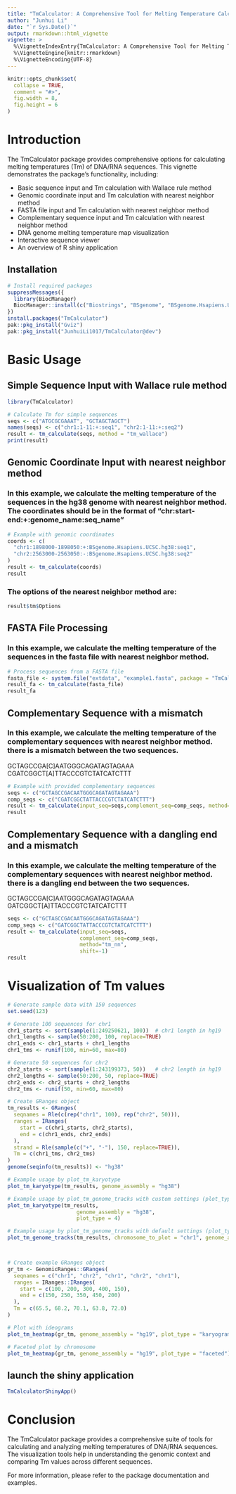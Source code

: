 ```yaml
---
title: "TmCalculator: A Comprehensive Tool for Melting Temperature Calculations"
author: "Junhui Li"
date: "`r Sys.Date()`"
output: rmarkdown::html_vignette
vignette: >
  %\VignetteIndexEntry{TmCalculator: A Comprehensive Tool for Melting Temperature Calculations}
  %\VignetteEngine{knitr::rmarkdown}
  %\VignetteEncoding{UTF-8}
---
```


```r
knitr::opts_chunk$set(
  collapse = TRUE,
  comment = "#>",
  fig.width = 8,
  fig.height = 6
)
```

# Introduction

The TmCalculator package provides comprehensive options for calculating melting temperatures (Tm) of DNA/RNA sequences. This vignette demonstrates the package's functionality, including:

- Basic sequence input and Tm calculation with Wallace rule method
- Genomic coordinate input and Tm calculation with nearest neighbor method
- FASTA file input and Tm calculation with nearest neighbor method
- Complementary sequence input and Tm calculation with nearest neighbor method
- DNA genome melting temperature map visualization
- Interactive sequence viewer
- An overview of R shiny application

## Installation

```r
# Install required packages
suppressMessages({
  library(BiocManager)
  BiocManager::install(c("Biostrings", "BSgenome", "BSgenome.Hsapiens.UCSC.hg38"))
})
install.packages("TmCalculator")
pak::pkg_install("Gviz")
pak::pkg_install("JunhuiLi1017/TmCalculator@dev")
```

# Basic Usage

## Simple Sequence Input with Wallace rule method

```r
library(TmCalculator)

# Calculate Tm for simple sequences
seqs <- c("ATGCGCGAAAT", "GCTAGCTAGCT")
names(seqs) <- c("chr1:1-11:+:seq1", "chr2:1-11:+:seq2")
result <- tm_calculate(seqs, method = "tm_wallace")
print(result)
```

## Genomic Coordinate Input with nearest neighbor method

### In this example, we calculate the melting temperature of the sequences in the hg38 genome with nearest neighbor method. The coordinates should be in the format of "chr:start-end:+:genome_name:seq_name"

```r
# Example with genomic coordinates
coords <- c(
  "chr1:1898000-1898050:+:BSgenome.Hsapiens.UCSC.hg38:seq1",
  "chr2:2563000-2563050:-:BSgenome.Hsapiens.UCSC.hg38:seq2"
)
result <- tm_calculate(coords)
result
```

### The options of the nearest neighbor method are:
```r
result$tm$Options
```

## FASTA File Processing

### In this example, we calculate the melting temperature of the sequences in the fasta file with nearest neighbor method.

```r
# Process sequences from a FASTA file
fasta_file <- system.file("extdata", "example1.fasta", package = "TmCalculator")
result_fa <- tm_calculate(fasta_file)
result_fa
```

## Complementary Sequence with a mismatch

### In this example, we calculate the melting temperature of the complementary sequences with nearest neighbor method. there is a mismatch between the two sequences.
GCTAGCCGA[C]AATGGGCAGATAGTAGAAA
CGATCGGCT[A]TTACCCGTCTATCATCTTT

```r
# Example with provided complementary sequences
seqs <- c("GCTAGCCGACAATGGGCAGATAGTAGAAA")
comp_seqs <- c("CGATCGGCTATTACCCGTCTATCATCTTT")
result <- tm_calculate(input_seq=seqs,complement_seq=comp_seqs, method="tm_nn")
result
```

## Complementary Sequence with a dangling end and a mismatch

### In this example, we calculate the melting temperature of the complementary sequences with nearest neighbor method. there is a dangling end between the two sequences.
GCTAGCCGA[C]AATGGGCAGATAGTAGAAA
 GATCGGCT[A]TTACCCGTCTATCATCTTT

```r
seqs <- c("GCTAGCCGACAATGGGCAGATAGTAGAAA")
comp_seqs <- c("GATCGGCTATTACCCGTCTATCATCTTT")
result <- tm_calculate(input_seq=seqs,
                       complement_seq=comp_seqs,
                       method="tm_nn",
                       shift=-1)
result
```

# Visualization of Tm values

```r

# Generate sample data with 150 sequences
set.seed(123)

# Generate 100 sequences for chr1
chr1_starts <- sort(sample(1:249250621, 100))  # chr1 length in hg19
chr1_lengths <- sample(50:200, 100, replace=TRUE)
chr1_ends <- chr1_starts + chr1_lengths
chr1_tms <- runif(100, min=60, max=80)

# Generate 50 sequences for chr2
chr2_starts <- sort(sample(1:243199373, 50))   # chr2 length in hg19
chr2_lengths <- sample(50:200, 50, replace=TRUE)
chr2_ends <- chr2_starts + chr2_lengths
chr2_tms <- runif(50, min=60, max=80)

# Create GRanges object
tm_results <- GRanges(
  seqnames = Rle(c(rep("chr1", 100), rep("chr2", 50))),
  ranges = IRanges(
    start = c(chr1_starts, chr2_starts),
    end = c(chr1_ends, chr2_ends)
  ),
  strand = Rle(sample(c("+", "-"), 150, replace=TRUE)),
  Tm = c(chr1_tms, chr2_tms)
)
genome(seqinfo(tm_results)) <- "hg38"

# Example usage by plot_tm_karyotype
plot_tm_karyotype(tm_results, genome_assembly = "hg38")

# Example usage by plot_tm_genome_tracks with custom settings (plot_type=4)
plot_tm_karyotype(tm_results,
                      genome_assembly = "hg38",
                      plot_type = 4)

# Example usage by plot_tm_genome_tracks with default settings (plot_type=1)
plot_tm_genome_tracks(tm_results, chromosome_to_plot = "chr1", genome_assembly = "hg38")



# Create example GRanges object  
gr_tm <- GenomicRanges::GRanges(
  seqnames = c("chr1", "chr2", "chr1", "chr2", "chr1"),
  ranges = IRanges::IRanges(
    start = c(100, 200, 300, 400, 150),
    end = c(150, 250, 350, 450, 200)
  ),
  Tm = c(65.5, 68.2, 70.1, 63.8, 72.0)
)

# Plot with ideograms
plot_tm_heatmap(gr_tm, genome_assembly = "hg19", plot_type = "karyogram")

# Faceted plot by chromosome
plot_tm_heatmap(gr_tm, genome_assembly = "hg19", plot_type = "faceted")
```

## launch the shiny application

```r
TmCalculatorShinyApp()
```

# Conclusion

The TmCalculator package provides a comprehensive suite of tools for calculating and analyzing melting temperatures of DNA/RNA sequences. The visualization tools help in understanding the genomic context and comparing Tm values across different sequences.

For more information, please refer to the package documentation and examples. 